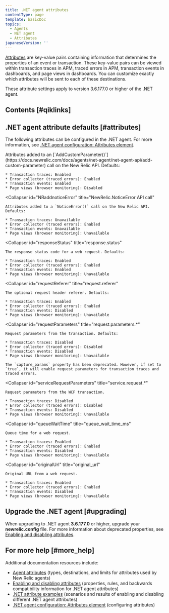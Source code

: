 ```yaml
---
title: .NET agent attributes
contentType: page
template: basicDoc
topics:
  - Agents
  - NET agent
  - Attributes
japaneseVersion: ''
---
```


[Attributes](/docs/features/agent-attributes) are key-value pairs containing information that determines the properties of an event or transaction. These key-value pairs can be viewed within transaction traces in APM, traced errors in APM, transaction events in dashboards, and page views in dashboards. You can customize exactly which attributes will be sent to each of these destinations.

These attribute settings apply to version 3.6.177.0 or higher of the .NET agent.

## Contents [#qiklinks]

## .NET agent attribute defaults [#attributes]

The following attributes can be configured in the .NET agent. For more information, see [.NET agent configuration: Attributes element](/docs/agents/net-agent/installation-configuration/net-agent-configuration#agent-attributes).

<CollapserGroup>
  <Collapser
    id="NRaddCustomParameter"
    title="NewRelic.AddCustomParameter API call"
  >
    Attributes added to an [`AddCustomParameter()`](https://docs.newrelic.com/docs/agents/net-agent/net-agent-api/add-custom-parameter) call on the New Relic API. Defaults:

    * Transaction traces: Enabled
    * Error collector (traced errors): Enabled
    * Transaction events: Enabled
    * Page views (browser monitoring): Disabled
  </Collapser>

  <Collapser
    id="NRaddnoticeError"
    title="NewRelic.NoticeError API call"
  >
    Attributes added to a `NoticeError()` call on the New Relic API. Defaults:

    * Transaction traces: Unavailable
    * Error collector (traced errors): Enabled
    * Transaction events: Unavailable
    * Page views (browser monitoring): Unavailable
  </Collapser>

  <Collapser
    id="responseStatus"
    title="response.status"
  >
    The response status code for a web request. Defaults:

    * Transaction traces: Enabled
    * Error collector (traced errors): Enabled
    * Transaction events: Enabled
    * Page views (browser monitoring): Unavailable
  </Collapser>

  <Collapser
    id="requestReferer"
    title="request.referer"
  >
    The optional request header referer. Defaults:

    * Transaction traces: Enabled
    * Error collector (traced errors): Enabled
    * Transaction events: Disabled
    * Page views (browser monitoring): Unavailable
  </Collapser>

  <Collapser
    id="requestParameters"
    title="request.parameters.*"
  >
    Request parameters from the transaction. Defaults:

    * Transaction traces: Disabled
    * Error collector (traced errors): Disabled
    * Transaction events: Disabled
    * Page views (browser monitoring): Unavailable

    The `capture_params` property has been deprecated. However, if set to `true`, it will enable request parameters for transaction traces and traced errors.
  </Collapser>

  <Collapser
    id="serviceRequestParameters"
    title="service.request.*"
  >
    Request parameters from the WCF transaction.

    * Transaction traces: Disabled
    * Error collector (traced errors): Disabled
    * Transaction events: Disabled
    * Page views (browser monitoring): Unavailable
  </Collapser>

  <Collapser
    id="queueWaitTime"
    title="queue_wait_time_ms"
  >
    Queue time for a web request.

    * Transaction traces: Enabled
    * Error collector (traced errors): Enabled
    * Transaction events: Disabled
    * Page views (browser monitoring): Unavailable
  </Collapser>

  <Collapser
    id="originalUrl"
    title="original_url"
  >
    Original URL from a web request.

    * Transaction traces: Enabled
    * Error collector (traced errors): Enabled
    * Transaction events: Disabled
    * Page views (browser monitoring): Unavailable
  </Collapser>
</CollapserGroup>

## Upgrade the .NET agent [#upgrading]

When upgrading to .NET agent **3.6.177.0** or higher, upgrade your **newrelic.config** file. For more information about deprecated properties, see [Enabling and disabling attributes](/docs/agents/net-agent/attributes/enabling-disabling-attributes#deprecated).

## For more help [#more_help]

Additional documentation resources include:

* [Agent attributes](/docs/features/agent-attributes) (types, destinations, and limits for attributes used by New Relic agents)
* [Enabling and disabling attributes](/docs/agents/net-agent/attributes/enabling-disabling-attributes) (properties, rules, and backwards compatibility information for .NET agent attributes)
* [.NET attribute examples](/docs/agents/net-agent/attributes/net-attribute-examples) (scenarios and results of enabling and disabling different .NET agent attributes)
* [.NET agent configuration: Attributes element](/docs/agents/net-agent/installation-configuration/net-agent-configuration) (configuring attributes)
